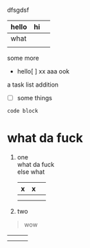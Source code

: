 dfsgdsf

| hello | hi  |     |
| ----- | --- | --- |
| what  |     |     |
|       |     |     |

some more

- hello\[ \] xx aaa ook

a task list addition

- [ ] some things

```
code block
```

# what da fuck

1. one\
   what da fuck\
   else what

   | x   | x   |     |
   | --- | --- | --- |
   |     |     |     |
   |     |     |     |
2. two

> wow

|     |     |     |
| --- | --- | --- |
|     |     |     |
|     |     |     |
